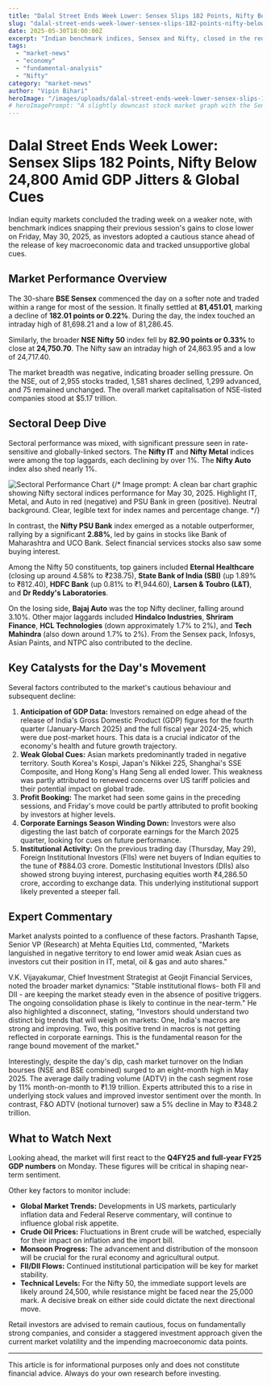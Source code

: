 ```yaml
---
title: "Dalal Street Ends Week Lower: Sensex Slips 182 Points, Nifty Below 24,800 Amid GDP Jitters & Global Cues"
slug: "dalal-street-ends-week-lower-sensex-slips-182-points-nifty-below-24800-gdp-jitters-global-cues-may-30-2025"
date: 2025-05-30T18:00:00Z
excerpt: "Indian benchmark indices, Sensex and Nifty, closed in the red on Friday, May 30, 2025, weighed down by selling pressure in IT, metal, and auto stocks, coupled with investor caution ahead of the Q4 GDP data release and subdued global market sentiments."
tags:
  - "market-news"
  - "economy"
  - "fundamental-analysis"
  - "Nifty"
category: "market-news"
author: "Vipin Bihari"
heroImage: "/images/uploads/dalal-street-ends-week-lower-sensex-slips-182-points-nifty-below-24800-gdp-jitters-global-cues-may-30-2025/hero-market-subdued.jpg"
# heroImagePrompt: "A slightly downcast stock market graph with the Sensex and Nifty symbols in the foreground, set against a backdrop of the BSE building. The mood is cautious, with a colour palette of muted blues and greys. Digital art style, eye-level shot, with soft, diffused lighting."
---
```


# Dalal Street Ends Week Lower: Sensex Slips 182 Points, Nifty Below 24,800 Amid GDP Jitters & Global Cues

Indian equity markets concluded the trading week on a weaker note, with benchmark indices snapping their previous session's gains to close lower on Friday, May 30, 2025, as investors adopted a cautious stance ahead of the release of key macroeconomic data and tracked unsupportive global cues.

## Market Performance Overview

The 30-share **BSE Sensex** commenced the day on a softer note and traded within a range for most of the session. It finally settled at **81,451.01**, marking a decline of **182.01 points or 0.22%**. During the day, the index touched an intraday high of 81,698.21 and a low of 81,286.45.

Similarly, the broader **NSE Nifty 50** index fell by **82.90 points or 0.33%** to close at **24,750.70**. The Nifty saw an intraday high of 24,863.95 and a low of 24,717.40.

The market breadth was negative, indicating broader selling pressure. On the NSE, out of 2,955 stocks traded, 1,581 shares declined, 1,299 advanced, and 75 remained unchanged. The overall market capitalisation of NSE-listed companies stood at $5.17 trillion.

## Sectoral Deep Dive

Sectoral performance was mixed, with significant pressure seen in rate-sensitive and globally-linked sectors. The **Nifty IT** and **Nifty Metal** indices were among the top laggards, each declining by over 1%. The **Nifty Auto** index also shed nearly 1%.

![Sectoral Performance Chart](/images/uploads/dalal-street-ends-week-lower-sensex-slips-182-points-nifty-below-24800-gdp-jitters-global-cues-may-30-2025/sectoral-performance.jpg)
{/* Image prompt: A clean bar chart graphic showing Nifty sectoral indices performance for May 30, 2025. Highlight IT, Metal, and Auto in red (negative) and PSU Bank in green (positive). Neutral background. Clear, legible text for index names and percentage change. */}

In contrast, the **Nifty PSU Bank** index emerged as a notable outperformer, rallying by a significant **2.88%**, led by gains in stocks like Bank of Maharashtra and UCO Bank. Select financial services stocks also saw some buying interest.

Among the Nifty 50 constituents, top gainers included **Eternal Healthcare** (closing up around 4.58% to ₹238.75), **State Bank of India (SBI)** (up 1.89% to ₹812.40), **HDFC Bank** (up 0.81% to ₹1,944.60), **Larsen & Toubro (L&T)**, and **Dr Reddy's Laboratories**.

On the losing side, **Bajaj Auto** was the top Nifty decliner, falling around 3.10%. Other major laggards included **Hindalco Industries**, **Shriram Finance**, **HCL Technologies** (down approximately 1.7% to 2%), and **Tech Mahindra** (also down around 1.7% to 2%). From the Sensex pack, Infosys, Asian Paints, and NTPC also contributed to the decline.

## Key Catalysts for the Day's Movement

Several factors contributed to the market's cautious behaviour and subsequent decline:

1.  **Anticipation of GDP Data:** Investors remained on edge ahead of the release of India's Gross Domestic Product (GDP) figures for the fourth quarter (January-March 2025) and the full fiscal year 2024-25, which were due post-market hours. This data is a crucial indicator of the economy's health and future growth trajectory.
2.  **Weak Global Cues:** Asian markets predominantly traded in negative territory. South Korea's Kospi, Japan's Nikkei 225, Shanghai's SSE Composite, and Hong Kong's Hang Seng all ended lower. This weakness was partly attributed to renewed concerns over US tariff policies and their potential impact on global trade.
3.  **Profit Booking:** The market had seen some gains in the preceding sessions, and Friday's move could be partly attributed to profit booking by investors at higher levels.
4.  **Corporate Earnings Season Winding Down:** Investors were also digesting the last batch of corporate earnings for the March 2025 quarter, looking for cues on future performance.
5.  **Institutional Activity:** On the previous trading day (Thursday, May 29), Foreign Institutional Investors (FIIs) were net buyers of Indian equities to the tune of ₹884.03 crore. Domestic Institutional Investors (DIIs) also showed strong buying interest, purchasing equities worth ₹4,286.50 crore, according to exchange data. This underlying institutional support likely prevented a steeper fall.

## Expert Commentary

Market analysts pointed to a confluence of these factors. Prashanth Tapse, Senior VP (Research) at Mehta Equities Ltd, commented, "Markets languished in negative territory to end lower amid weak Asian cues as investors cut their position in IT, metal, oil & gas and auto shares."

V.K. Vijayakumar, Chief Investment Strategist at Geojit Financial Services, noted the broader market dynamics: "Stable institutional flows- both FII and DII - are keeping the market steady even in the absence of positive triggers. The ongoing consolidation phase is likely to continue in the near-term." He also highlighted a disconnect, stating, "Investors should understand two distinct big trends that will weigh on markets: One, India's macros are strong and improving. Two, this positive trend in macros is not getting reflected in corporate earnings. This is the fundamental reason for the range bound movement of the market."

Interestingly, despite the day's dip, cash market turnover on the Indian bourses (NSE and BSE combined) surged to an eight-month high in May 2025. The average daily trading volume (ADTV) in the cash segment rose by 11% month-on-month to ₹1.19 trillion. Experts attributed this to a rise in underlying stock values and improved investor sentiment over the month. In contrast, F&O ADTV (notional turnover) saw a 5% decline in May to ₹348.2 trillion.

## What to Watch Next

Looking ahead, the market will first react to the **Q4FY25 and full-year FY25 GDP numbers** on Monday. These figures will be critical in shaping near-term sentiment.

Other key factors to monitor include:
*   **Global Market Trends:** Developments in US markets, particularly inflation data and Federal Reserve commentary, will continue to influence global risk appetite.
*   **Crude Oil Prices:** Fluctuations in Brent crude will be watched, especially for their impact on inflation and the import bill.
*   **Monsoon Progress:** The advancement and distribution of the monsoon will be crucial for the rural economy and agricultural output.
*   **FII/DII Flows:** Continued institutional participation will be key for market stability.
*   **Technical Levels:** For the Nifty 50, the immediate support levels are likely around 24,500, while resistance might be faced near the 25,000 mark. A decisive break on either side could dictate the next directional move.

Retail investors are advised to remain cautious, focus on fundamentally strong companies, and consider a staggered investment approach given the current market volatility and the impending macroeconomic data points.

---
This article is for informational purposes only and does not constitute financial advice. Always do your own research before investing.
